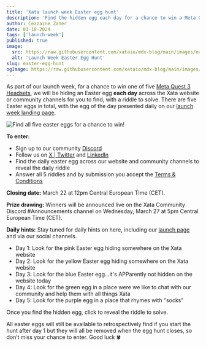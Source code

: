 ```yaml
---
title: 'Xata launch week Easter egg hunt'
description: 'Find the hidden egg each day for a chance to win a Meta Quest 3 headset!'
author: Cezzaine Zaher
date: 03-18-2024
tags: ['launch-week']
published: true
image:
  src: https://raw.githubusercontent.com/xataio/mdx-blog/main/images/easter-egg-hunt-01.jpg
  alt: 'Launch Week Easter Egg Hunt'
slug: easter-egg-hunt
ogImage: https://raw.githubusercontent.com/xataio/mdx-blog/main/images/easter-egg-hunt-01.jpg
---
```


As part of our launch week, for a chance to win one of five [Meta Quest 3 Headsets](https://www.meta.com/quest/quest-3/), we will be hiding an Easter egg **each day** across the Xata website or community channels for you to find, with a riddle to solve. There are five Easter eggs in total, with the egg of the day presented daily on our [launch week landing page](https://xata.io/launch-week-unleash-the-elephant).

![Find all five easter eggs for a chance to win!](/images/easter-egg-hunt-02.png)

**To enter:**

- Sign up to our community [Discord](https://xata.io/discord)
- Follow us on [X | Twitter](https://twitter.com/xata) and [LinkedIn](https://www.linkedin.com/company/xataio)
- Find the daily easter egg across our website and community channels to reveal the daily riddle
- Answer all 5 riddles and by submission you accept the [Terms & Conditions](https://docs.google.com/document/d/1rZ3bVB4BtiVyCHOVKWOhEJrpg0SWFGHFsQLzY0Eo0uI/)

**Closing date:** March 22 at 12pm Central European Time (CET).

**Prize drawing:** Winners will be announced live on the Xata Community Discord #Announcements channel on Wednesday, March 27 at 5pm Central European Time (CET).

**Daily hints:**
Stay tuned for daily hints on here, including our [launch page](https://xata.io/launch-week-unleash-the-elephant) and via our social channels.

- Day 1: Look for the pink Easter egg hiding somewhere on the Xata website
- Day 2: Look for the yellow Easter egg hiding somewhere on the Xata website
- Day 3: Look for the blue Easter egg...it's APParently not hidden on the website today
- Day 4: Look for the green egg in a place were we like to chat with our community and help them with all things Xata
- Day 5: Look for the purple egg in a place that rhymes with "socks"

Once you find the hidden egg, click to reveal the riddle to solve.

All easter eggs will still be available to retrospectively find if you start the hunt after day 1 but they will all be removed when the egg hunt closes, so don’t miss your chance to enter. Good luck 🍀
